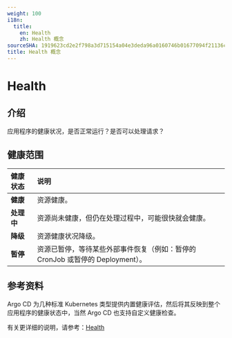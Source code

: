 ```yaml
---
weight: 100
i18n:
  title:
    en: Health
    zh: Health 概念
sourceSHA: 1919623cd2e2f798a3d715154a04e3deda96a0160746b01677094f21136cb169
title: Health 概念
---
```


# Health

## 介绍

应用程序的健康状况，是否正常运行？是否可以处理请求？

## 健康范围

| **健康状态**    | **说明**                                                                                                        |
| :--------------- | :--------------------------------------------------------------------------------------------------------------------- |
| **健康**        | 资源健康。                                                                                               |
| **处理中**      | 资源尚未健康，但仍在处理过程中，可能很快就会健康。                                   |
| **降级**        | 资源健康状况降级。                                                                                              |
| **暂停**        | 资源已暂停，等待某些外部事件恢复（例如：暂停的 CronJob 或暂停的 Deployment）。 |

## 参考资料

Argo CD 为几种标准 Kubernetes 类型提供内置健康评估，然后将其反映到整个应用程序的健康状态中，当然 Argo CD 也支持自定义健康检查。

有关更详细的说明，请参考：[Health](https://argo-cd.readthedocs.io/en/stable/operator-manual/health/)
